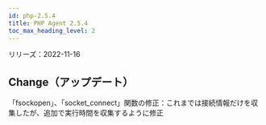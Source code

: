 ```yaml
---
id: php-2.5.4
title: PHP Agent 2.5.4
toc_max_heading_level: 2
---
```



リリーズ：2022-11-16

## Change（アップデート）

「fsockopen」、「socket_connect」関数の修正：これまでは接続情報だけを収集したが、追加で実行時間を収集するように修正
